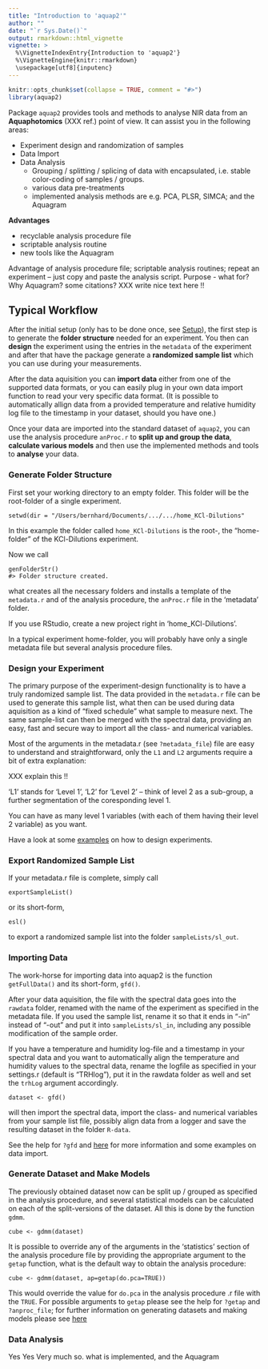 ```yaml
---
title: "Introduction to 'aquap2'"
author: ""
date: "`r Sys.Date()`"
output: rmarkdown::html_vignette
vignette: >
  %\VignetteIndexEntry{Introduction to 'aquap2'}
  %\VignetteEngine{knitr::rmarkdown}
  \usepackage[utf8]{inputenc}  
---
```


```r
knitr::opts_chunk$set(collapse = TRUE, comment = "#>")
library(aquap2)
```

Package `aquap2` provides tools and methods to analyse NIR data from an **Aquaphotomics** (XXX ref.) point of view. 
It can assist you in the following areas:

- Experiment design and randomization of samples
- Data Import
- Data Analysis
    - Grouping / splitting / splicing of data with encapsulated, i.e. stable color-coding of samples / groups.
    - various data pre-treatments
    - implemented analysis methods are e.g. PCA, PLSR, SIMCA; and the Aquagram

**Advantages**

- recyclable analysis procedure file
- scriptable analysis routine
- new tools like the Aquagram

Advantage of analysis procedure file; scriptable analysis routines; repeat an experiment -- just copy and paste the analysis script.
Purpose - what for? Why Aquagram? some citations?
XXX write nice text here !!


## Typical Workflow

After the initial setup (only has to be done once, see [Setup](setup.html)), the first step is to generate the **folder structure** needed for an experiment. You then can **design** the experiment using the entries in the `metadata` of the experiment and after that have the package generate a **randomized sample list** which you can use during your measurements.

After the data aquisition you can **import data** either from one of the supported data formats, or you can easily plug in your own data import function to read your very specific data format. (It is possible to automatically allign data from a provided temperature and relative humidity log file to the timestamp in your dataset, should you have one.)

Once your data are imported into the standard dataset of `aquap2`, you can use the analysis procedure `anProc.r` to **split up and group the data**, **calculate various models** and then use the implemented methods and tools to **analyse** your data.


### Generate Folder Structure
First set your working directory to an empty folder. This folder will be the root-folder of a single experiment.
```
setwd(dir = "/Users/bernhard/Documents/.../.../home_KCl-Dilutions"
```
In this example the folder called `home_KCl-Dilutions` is the root-, the "home-folder" of the KCl-Dilutions experiment.


Now we call
```
genFolderStr()
#> Folder structure created.
```
what creates all the necessary folders and installs a template of the `metadata.r` and of the analysis procedure, the `anProc.r` file in the 'metadata' folder.

If you use RStudio, create a new project right in 'home_KCl-Dilutions'.

In a typical experiment home-folder, you will probably have only a single metadata file but several analysis procedure files.


### Design your Experiment
The primary purpose of the experiment-design functionality is to have a truly randomized sample list. The data provided in the `metadata.r` file can be used to generate this sample list, what then can be used during data aquisition as a kind of "fixed schedule" what sample to measure next. The same sample-list can then be merged with the spectral data, providing an easy, fast and secure way to import all the class- and numerical variables.

Most of the arguments in the metadata.r (see `?metadata_file`) file are easy to understand and straightforward, only the `L1` and `L2` arguments require a bit of extra explanation:

XXX explain this !!

'L1' stands for 'Level 1', 'L2' for 'Level 2' -- think of level 2 as a sub-group, a further segmentation of the coresponding level 1.

You can have as many level 1 variables (with each of them having their level 2 variable) as you want.

Have a look at some [examples](examples_design.html) on how to design experiments.


### Export Randomized Sample List
If your metadata.r file is complete, simply call
```
exportSampleList()
```
or its short-form, 
```
esl()
```
to export a randomized sample list into the folder `sampleLists/sl_out`.


### Importing Data
The work-horse for importing data into aquap2 is the function `getFullData()` and its short-form, `gfd()`.

After your data aquisition, the file with the spectral data goes into the `rawdata` folder, renamed with the name of the experiment as specified in the metadata file.
If you used the sample list, rename it so that it ends in "-in" instead of "-out" and put it into `sampleLists/sl_in`, including any possible modification of the sample order.

If you have a temperature and humidity log-file and a timestamp in your spectral data and you want to automatically align the temperature and humidity values to the spectral data, rename the logfile as specified in your settings.r (default is "TRHlog"), put it in the rawdata folder as well and set the `trhLog` argument accordingly.

```
dataset <- gfd()
```
will then import the spectral data, import the class- and numerical variables from your sample list file, possibly align data from a logger and save the resulting dataset in the folder `R-data`.

See the help for `?gfd` and [here](importing_data.html) for more information and some examples on data import.


### Generate Dataset and Make Models
The previously obtained dataset now can be split up / grouped as specified in the analysis procedure, and several statistical models can be calculated on each of the split-versions of the dataset.
All this is done by the function `gdmm`.
```
cube <- gdmm(dataset)
```
It is possible to override any of the arguments in the 'statistics' section of the analysis procedure file by providing the appropriate argument to the `getap` function, what is the default way to obtain the analysis procedure:
```
cube <- gdmm(dataset, ap=getap(do.pca=TRUE))
```
This would override the value for `do.pca` in the analysis procedure .r file with the `TRUE`.
For possible arguments to `getap` please see the help for `?getap` and `?anproc_file`; for further information on generating datasets and making models please see [here](SplitMakeModels.html)



### Data Analysis
Yes Yes  Very much so.
what is implemented, and the Aquagram

